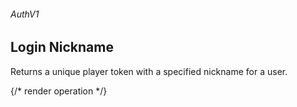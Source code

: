 ###### *AuthV1*

## Login Nickname

Returns a unique player token with a specified nickname for a user.

{/* render operation */}
